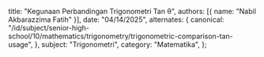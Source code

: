   title: "Kegunaan Perbandingan Trigonometri Tan θ",
  authors: [{ name: "Nabil Akbarazzima Fatih" }],
  date: "04/14/2025",
  alternates: {
    canonical:
      "/id/subject/senior-high-school/10/mathematics/trigonometry/trigonometric-comparison-tan-usage",
  },
  subject: "Trigonometri",
  category: "Matematika",
};
